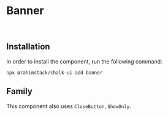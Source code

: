 
<Meta of={Stories} name="Info"/>

# Banner

<br/>

## Installation

In order to install the component, run the following command:

```shell
npx @rahimstack/chalk-ui add banner
```

## Family

This component also uses `CloseButton`, `ShowOnly`.
